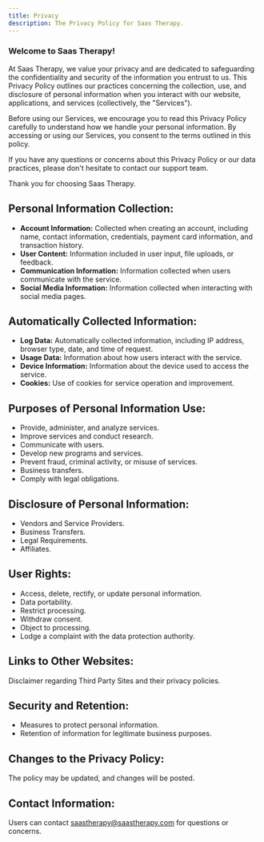 ```yaml
---
title: Privacy
description: The Privacy Policy for Saas Therapy.
---
```


### Welcome to Saas Therapy! 

At Saas Therapy, we value your privacy and are dedicated to safeguarding the confidentiality and security of the information you entrust to us. This Privacy Policy outlines our practices concerning the collection, use, and disclosure of personal information when you interact with our website, applications, and services (collectively, the "Services").

Before using our Services, we encourage you to read this Privacy Policy carefully to understand how we handle your personal information. By accessing or using our Services, you consent to the terms outlined in this policy.

If you have any questions or concerns about this Privacy Policy or our data practices, please don't hesitate to contact our support team.

Thank you for choosing Saas Therapy.

## Personal Information Collection:

- **Account Information:** Collected when creating an account, including name, contact information, credentials, payment card information, and transaction history.
- **User Content:** Information included in user input, file uploads, or feedback.
- **Communication Information:** Information collected when users communicate with the service.
- **Social Media Information:** Information collected when interacting with social media pages.

## Automatically Collected Information:

- **Log Data:** Automatically collected information, including IP address, browser type, date, and time of request.
- **Usage Data:** Information about how users interact with the service.
- **Device Information:** Information about the device used to access the service.
- **Cookies:** Use of cookies for service operation and improvement.

## Purposes of Personal Information Use:

- Provide, administer, and analyze services.
- Improve services and conduct research.
- Communicate with users.
- Develop new programs and services.
- Prevent fraud, criminal activity, or misuse of services.
- Business transfers.
- Comply with legal obligations.

## Disclosure of Personal Information:

- Vendors and Service Providers.
- Business Transfers.
- Legal Requirements.
- Affiliates.

## User Rights:

- Access, delete, rectify, or update personal information.
- Data portability.
- Restrict processing.
- Withdraw consent.
- Object to processing.
- Lodge a complaint with the data protection authority.


## Links to Other Websites:

Disclaimer regarding Third Party Sites and their privacy policies.

## Security and Retention:

- Measures to protect personal information.
- Retention of information for legitimate business purposes.

## Changes to the Privacy Policy:

The policy may be updated, and changes will be posted.

## Contact Information:

Users can contact saastherapy@saastherapy.com for questions or concerns.

